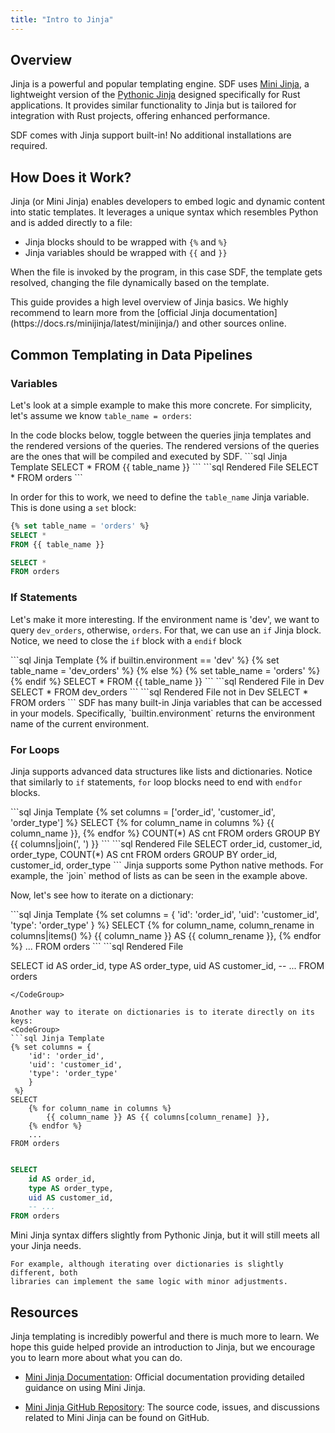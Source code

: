 ```yaml
---
title: "Intro to Jinja"
---
```


## Overview

Jinja is a powerful and popular templating engine. SDF uses [Mini Jinja](https://docs.rs/minijinja/latest/minijinja/),
a lightweight version of the [Pythonic Jinja](https://jinja.palletsprojects.com/en/3.1.x/) designed specifically for 
Rust applications. It provides similar functionality to Jinja but is tailored for integration with Rust projects, 
offering enhanced performance.

<Tip>
    SDF comes with Jinja support built-in! No additional installations are required.
</Tip>

## How Does it Work?

Jinja (or Mini Jinja) enables developers to embed logic and dynamic content into static templates. It leverages a unique 
syntax which resembles Python and is added directly to a file:
- Jinja blocks should to be wrapped with `{%` and `%}`
- Jinja variables should be wrapped with `{{` and `}}`

When the file is invoked by the program, in this case SDF, the template gets resolved, changing the file dynamically 
based on the template.

<Note>
    This guide provides a high level overview of Jinja basics. We highly recommend to learn more from the 
    [official Jinja documentation](https://docs.rs/minijinja/latest/minijinja/) and other sources online.
</Note>

## Common Templating in Data Pipelines

### Variables
Let's look at a simple example to make this more concrete. For simplicity, let's assume we know 
`table_name = orders`:

<Tip>
    In the code blocks below, toggle between the queries jinja templates and the rendered versions
    of the queries. The rendered versions of the queries are the ones that will be compiled and 
    executed by SDF.
</Tip>

<CodeGroup>
```sql Jinja Template
SELECT *
FROM {{ table_name }}
```
```sql Rendered File
SELECT *
FROM orders
```
</CodeGroup>

In order for this to work, we need to define the `table_name` Jinja variable. This is done using a `set` block:
<CodeGroup>
```sql Jinja Template
{% set table_name = 'orders' %}
SELECT *
FROM {{ table_name }}
```
```sql Rendered File
SELECT *
FROM orders
```
</CodeGroup>

### If Statements
Let's make it more interesting. If the environment name is 'dev', we want to query `dev_orders`, otherwise, `orders`.
For that, we can use an `if` Jinja block. Notice, we need to close the `if` block with a `endif` block

<CodeGroup>
```sql Jinja Template
{% if builtin.environment == 'dev' %}  
    {% set table_name = 'dev_orders' %}
{% else %}
    {% set table_name = 'orders' %}
{% endif %}
SELECT *
FROM {{ table_name }}
```
```sql Rendered File in Dev
SELECT *
FROM dev_orders
```
```sql Rendered File not in Dev
SELECT *
FROM orders
```
</CodeGroup>

<Note>
    SDF has many built-in Jinja variables that can be accessed in your models. Specifically, `builtin.environment` 
    returns the environment name of the current environment.
</Note>

### For Loops
Jinja supports advanced data structures like lists and dictionaries. Notice that similarly to `if` statements,
`for` loop blocks need to end with `endfor` blocks.

<CodeGroup>
```sql Jinja Template
{% set columns = ['order_id', 'customer_id', 'order_type'] %}
SELECT 
    {% for column_name in columns %}
        {{ column_name }},
    {% endfor %}
    COUNT(*) AS cnt
FROM orders
GROUP BY 
    {{ columns|join(', ') }}
```
```sql Rendered File
SELECT 
    order_id,
    customer_id,
    order_type,
    COUNT(*) AS cnt
FROM orders
GROUP BY 
    order_id, customer_id, order_type
```
</CodeGroup>

<Note>
    Jinja supports some Python native methods. For example, the `join` method of lists as can be seen in the 
    example above.
</Note>

Now, let's see how to iterate on a dictionary:

<CodeGroup>
```sql Jinja Template
{% set columns = {
    'id': 'order_id', 
    'uid': 'customer_id', 
    'type': 'order_type'
    }
 %}
SELECT 
    {% for column_name, column_rename in columns|items() %}
        {{ column_name }} AS {{ column_rename }},
    {% endfor %}
    ...
FROM orders
```
```sql Rendered File

SELECT 
    id AS order_id,
    type AS order_type,
    uid AS customer_id,
    -- ...
FROM orders
```
</CodeGroup>

Another way to iterate on dictionaries is to iterate directly on its keys:
<CodeGroup>
```sql Jinja Template
{% set columns = {
    'id': 'order_id', 
    'uid': 'customer_id', 
    'type': 'order_type'
    }
 %}
SELECT 
    {% for column_name in columns %}
        {{ column_name }} AS {{ columns[column_rename] }},
    {% endfor %}
    ...
FROM orders
```
```sql Rendered File

SELECT 
    id AS order_id,
    type AS order_type,
    uid AS customer_id,
    -- ...
FROM orders
```
</CodeGroup>

<Note>
    Mini Jinja syntax differs slightly from Pythonic Jinja, but it will still meets
    all your Jinja needs. 
    
    For example, although iterating over dictionaries is slightly different, both 
    libraries can implement the same logic with minor adjustments.
</Note>

## Resources

Jinja templating is incredibly powerful and there is much more to learn. We hope this guide helped provide an
introduction to Jinja, but we encourage you to learn more about what you can do. 

- [Mini Jinja Documentation](https://github.com/sunng87/mini-jinja): Official documentation providing detailed 
guidance on using Mini Jinja.

- [Mini Jinja GitHub Repository](https://docs.rs/minijinja/latest/minijinja/): The source code, issues, 
and discussions related to Mini Jinja can be found on GitHub.

